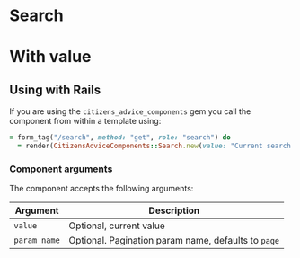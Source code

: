 
# Search

<Preview>
  <Story id="components-search--search" />
</Preview>

# With value

<Preview>
  <Story id="components-search--search-with-value" />
</Preview>

## Using with Rails

If you are using the `citizens_advice_components` gem you call the component from within a template using:

```rb
= form_tag("/search", method: "get", role: "search") do
  = render(CitizensAdviceComponents::Search.new(value: "Current search term"))
```

### Component arguments

The component accepts the following arguments:

| Argument     | Description                                         |
| ------------ | --------------------------------------------------- |
| `value`      | Optional, current value                             |
| `param_name` | Optional. Pagination param name, defaults to `page` |
